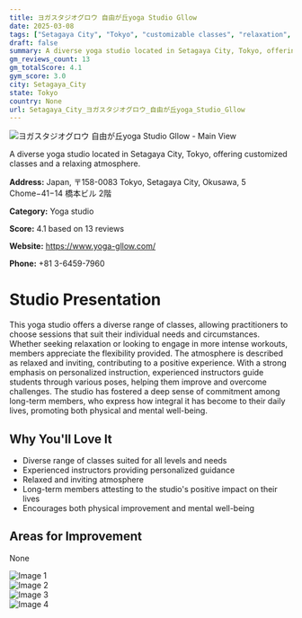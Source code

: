 ```yaml
---
title: ヨガスタジオグロウ 自由が丘yoga Studio Gllow
date: 2025-03-08
tags: ["Setagaya City", "Tokyo", "customizable classes", "relaxation", "intense workouts", "relaxing atmosphere", "Setagaya City"]  
draft: false
summary: A diverse yoga studio located in Setagaya City, Tokyo, offering customized classes and a relaxing atmosphere.
gm_reviews_count: 13
gm_totalScore: 4.1
gym_score: 3.0
city: Setagaya_City
state: Tokyo
country: None
url: Setagaya_City_ヨガスタジオグロウ_自由が丘yoga_Studio_Gllow
---
```


<div className="aspect-[16/9] relative my-8">
  <img 
    src="https://lh5.googleusercontent.com/p/AF1QipM9Q7OQ70RTs_yzBf4zlMQ0ezWMLJeSqJWupj95=w1920-h1080-k-no"
    alt="ヨガスタジオグロウ 自由が丘yoga Studio Gllow - Main View"
    className="object-cover absolute inset-0 w-full h-full rounded-lg"
  />
</div>

A diverse yoga studio located in Setagaya City, Tokyo, offering customized classes and a relaxing atmosphere.

**Address:** Japan, 〒158-0083 Tokyo, Setagaya City, Okusawa, 5 Chome−41−14 橋本ビル 2階

**Category:** Yoga studio

**Score:** 4.1 based on 13 reviews

**Website:** https://www.yoga-gllow.com/

**Phone:** +81 3-6459-7960

# Studio Presentation

This yoga studio offers a diverse range of classes, allowing practitioners to choose sessions that suit their individual needs and circumstances. Whether seeking relaxation or looking to engage in more intense workouts, members appreciate the flexibility provided.
The atmosphere is described as relaxed and inviting, contributing to a positive experience. With a strong emphasis on personalized instruction, experienced instructors guide students through various poses, helping them improve and overcome challenges. The studio has fostered a deep sense of commitment among long-term members, who express how integral it has become to their daily lives, promoting both physical and mental well-being.

## Why You'll Love It

- Diverse range of classes suited for all levels and needs
- Experienced instructors providing personalized guidance
- Relaxed and inviting atmosphere
- Long-term members attesting to the studio's positive impact on their lives
- Encourages both physical improvement and mental well-being

## Areas for Improvement

None

<div className="grid grid-cols-1 xl:grid-cols-2 gap-4 my-8">
<div className="aspect-[4/3] relative"><img src="https://lh3.googleusercontent.com/p/AF1QipM6Ig54zfDsP7TnvCpfCmdRpTkpOScTdNxY4KH6=w1920-h1080-k-no" alt="Image 1" className="object-cover absolute inset-0 w-full h-full rounded-lg" /></div>
<div className="aspect-[4/3] relative"><img src="https://lh5.googleusercontent.com/p/AF1QipODLjPby9YSAEC5ivUCss2rz_AUKdmhBBV5sApa=w1920-h1080-k-no" alt="Image 2" className="object-cover absolute inset-0 w-full h-full rounded-lg" /></div>
<div className="aspect-[4/3] relative"><img src="https://lh5.googleusercontent.com/p/AF1QipMlbvQ6jdzLMwDVkf5m_lVEcuGWfMeZ5lg2Bph6=w1920-h1080-k-no" alt="Image 3" className="object-cover absolute inset-0 w-full h-full rounded-lg" /></div>
<div className="aspect-[4/3] relative"><img src="https://lh5.googleusercontent.com/p/AF1QipOrETwimgguhI56wIPh6fnW8GnVHf20Xfp6Yd3J=w1920-h1080-k-no" alt="Image 4" className="object-cover absolute inset-0 w-full h-full rounded-lg" /></div>
</div>